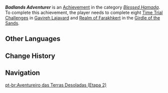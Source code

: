 {{Achievement Infobox
|title        = Badlands Adventurer
|id           = 80247
|order id     = 228
|category     = Blessed Hamada
|description  = Complete a total of 8 Open World [[Time Trial Challenge]]s in [[Gavireh Lajavard]] and [[Realm of Farakhkert]].
|requirements = 
|primogems    = 10
|tracking     = Tracks the amount of Open World mechanism-activated Time Trial Challenges completed.
|topic        = Time Trial Challenges
|hidden       = 
|set          = Badlands Adventurer
|tier         = 2
|tiers_total  = 3
}}
'''''Badlands Adventurer''''' is an [[Achievement]] in the category ''[[Blessed Hamada]]''. To complete this achievement, the player needs to complete eight [[Time Trial Challenge]]s in [[Gavireh Lajavard]] and [[Realm of Farakhkert]] in the [[Girdle of the Sands]].
<!--
==Gameplay Notes==
* 

==Trivia==
* 

==Gallery==
{{Preview
|size=300px
|file=
|caption=
}}

==Video Guides==
{{EVT
|video1   = 
|caption1 = 
}}
-->
==Other Languages==
{{Other Languages|Transclude = Badlands Adventurer}}

==Change History==
{{Change History|3.6}}
<!--
==References==
{{Reflist}}
-->
==Navigation==
{{Achievement Navbox}}

[[pt-br:Aventureiro das Terras Desoladas (Etapa 2)]]